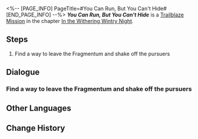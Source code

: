 <%-- [PAGE_INFO]
PageTitle=#You Can Run, But You Can't Hide#
[END_PAGE_INFO] --%>
{{Stub|Dialogue.}}
{{Mission Infobox
|id            = 1010301
|title         = 
|image         = <!--Mission You Can Run, But You Can't Hide.png-->
|type          = Trailblaze
|event_name    = 
|chapter       = In the Withering Wintry Night
|requirements  = [[Trailblaze Mission]] ''[[Everwinter Night]]'' completed
|summary       = Bronya Rand, the commander of the Silvermane Guards, receives orders to apprehend the three of you.<br />In the heat of the moment, you flee into the shopping streets corroded by the Fragmentum and eventually find your way to Belobog's Underworld, guided by your "old friend" Sampo.
|characters    = Trailblazer
|startLocation = [[Jarilo-VI]] - [[Backwater Pass]]
|world         = Jarilo-VI
|area          = Backwater Pass
|prev          = Everwinter Night
|next          = Hide-and-Seek
|rewards       = Wrathful Gauntlets*1; Solid Water*10; Basic Ingredients*10; Comfort Food*10
}}
'''''You Can Run, But You Can't Hide''''' is a [[Trailblaze Mission]] in the chapter [[In the Withering Wintry Night]].

==Steps==
# Find a way to leave the Fragmentum and shake off the pursuers

<!--
==Gameplay Notes==

--><!--
==Trial Character==

-->
==Dialogue==
{{Stub Dialogue}}
===Find a way to leave the Fragmentum and shake off the pursuers===
{{Mission Description|type=trailblaze|location=Backwater Pass|You rush into the Fragmentum to avoid getting caught. How come things went downhill so quickly? March 7th has no clue &mdash; she's written as an innocent and sweet teenage girl after all.<br />Despite the initial shock, you quickly agree on the course of action: Find the way out of the Fragmentum first. Everything else can wait.}}
{{Dialogue Start}}
:{{tx}}
{{Dialogue End}}

==Other Languages==
{{Other Languages
|en   = You Can Run, But You Can't Hide
|zhs  = 躲得过初一，躲不过十五
|zht  = 躲得過初一，躲不過十五
|ja   = 今日は逃げられても、明日は逃げられない
|ko   = 뛰어봤자 벼룩
|es   = Puedes correr, pero no esconderte
|fr   = Tu peux courir, mais tu ne peux pas te cacher
|ru   = Можешь бежать, но тебе не спрятаться
|th   = วันนี้อาจจะหนีได้ แต่วันหน้าไม่มีทางหลบพ้น
|vi   = Tránh Vỏ Dưa Gặp Vỏ Dừa
|de   = Du kannst weglaufen, aber du kannst dich nicht verstecken
|id   = Tak Bisa Sembunyi Selamanya
|pt   = Você Pode Correr, Mas Não Pode se Esconder
}}

==Change History==
{{Change History|1.0}}
